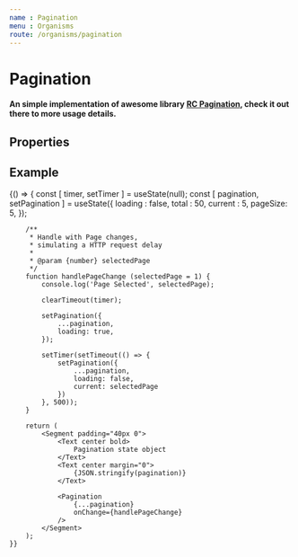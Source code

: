 ```yaml
---
name : Pagination
menu : Organisms
route: /organisms/pagination
---
```



# Pagination
#### An simple implementation of awesome library [RC Pagination](http://react-component.github.io/pagination/), check it out there to more usage details.

## Properties
<Props of={Pagination} />

## Example
<Playground>
    {() => {
        const [ timer, setTimer ]           = useState(null);
        const [ pagination, setPagination ] = useState({
            loading : false,
            total   : 50,
            current : 5,
            pageSize: 5,
        });

        /**
         * Handle with Page changes,
         * simulating a HTTP request delay
         *
         * @param {number} selectedPage
         */
        function handlePageChange (selectedPage = 1) {
            console.log('Page Selected', selectedPage);

            clearTimeout(timer);

            setPagination({
                ...pagination,
                loading: true,
            });

            setTimer(setTimeout(() => {
                setPagination({
                    ...pagination,
                    loading: false,
                    current: selectedPage
                })
            }, 500));
        }

        return (
            <Segment padding="40px 0">
                <Text center bold>
                    Pagination state object
                </Text>
                <Text center margin="0">
                    {JSON.stringify(pagination)}
                </Text>

                <Pagination
                    {...pagination}
                    onChange={handlePageChange}
                />
            </Segment>
        );
    }}
</Playground>
